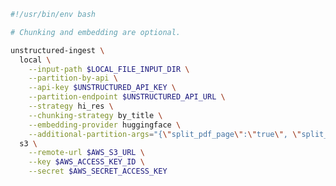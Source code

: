 ```bash CLI
#!/usr/bin/env bash

# Chunking and embedding are optional.

unstructured-ingest \
  local \
    --input-path $LOCAL_FILE_INPUT_DIR \
    --partition-by-api \
    --api-key $UNSTRUCTURED_API_KEY \
    --partition-endpoint $UNSTRUCTURED_API_URL \
    --strategy hi_res \
    --chunking-strategy by_title \
    --embedding-provider huggingface \
    --additional-partition-args="{\"split_pdf_page\":\"true\", \"split_pdf_allow_failed\":\"true\", \"split_pdf_concurrency_level\": 15}" \
  s3 \
    --remote-url $AWS_S3_URL \
    --key $AWS_ACCESS_KEY_ID \
    --secret $AWS_SECRET_ACCESS_KEY
```